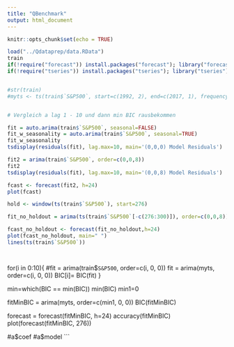 ```yaml
---
title: "QBenchmark"
output: html_document
---
```


```r
knitr::opts_chunk$set(echo = TRUE)
```


```r
load("../Qdataprep/data.RData")
train
if(!require("forecast")) install.packages("forecast"); library("forecast")
if(!require("tseries")) install.packages("tseries"); library("tseries")


#str(train)
#myts <- ts(train$`S&P500`, start=c(1992, 2), end=c(2017, 1), frequency=12) 


# Vergleich a lag 1 - 10 und dann min BIC rausbekommen

fit = auto.arima(train$`S&P500`, seasonal=FALSE)
fit_w_seasonality = auto.arima(train$`S&P500`, seasonal=TRUE)
fit_w_seasonality
tsdisplay(residuals(fit), lag.max=10, main='(0,0,0) Model Residuals')

fit2 = arima(train$`S&P500`, order=c(0,0,8))
fit2
tsdisplay(residuals(fit), lag.max=10, main='(0,0,8) Model Residuals')

fcast <- forecast(fit2, h=24)
plot(fcast)

hold <- window(ts(train$`S&P500`), start=276)

fit_no_holdout = arima(ts(train$`S&P500`[-c(276:300)]), order=c(0,0,8))

fcast_no_holdout <- forecast(fit_no_holdout,h=24)
plot(fcast_no_holdout, main=" ")
lines(ts(train$`S&P500`))




```

for(i in  0:10){
    #fit = arima(train$`S&P500`, order=c(i, 0, 0))
    fit = arima(myts, order=c(i, 0, 0))
    BIC[i]= BIC(fit)
    }

min=which(BIC == min(BIC))
min(BIC)
min1=0

fitMinBIC = arima(myts, order=c(min1, 0, 0))
BIC(fitMinBIC)


forecast = forecast(fitMinBIC, h=24)
accuracy(fitMinBIC)
plot(forecast(fitMinBIC, 276))
 
#a$coef
#a$model
```
